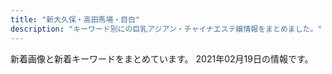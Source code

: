 ```yaml
---
title: "新大久保・高田馬場・目白"
description: "キーワード別にの巨乳アジアン・チャイナエステ嬢情報をまとめました。"
---
```


新着画像と新着キーワードをまとめています。
2021年02月19日の情報です。

<DmmAffiliateIns />
<KeywordTable
  shops={
    [
    {
        "img_links": [
            "http://www.enchuen.com/images/therapist_yume_s.jpg",
            "http://www.enchuen.com/images/interior04.jpg",
            "http://www.enchuen.com/images/top_slider4.jpg",
            "http://www.enchuen.com/images/img_comimgsoon.jpg",
            "http://www.enchuen.com/images/interior03_s.jpg",
            "http://www.enchuen.com/images/h2_linkban.png",
            "http://www.enchuen.com/images/btn_gnavi05_no.png",
            "http://www.enchuen.com/images/img_service04.png",
            "http://www.enchuen.com/images/therapist_yona_s.jpg",
            "http://www.enchuen.com/images/therapist_yona.jpg",
            "http://www.enchuen.com/images/img_service07.png",
            "http://www.enchuen.com/images/top_slider1.jpg",
            "http://www.enchuen.com/images/img_service05.png",
            "http://www.enchuen.com/images/btn_gnavi06_no.png",
            "http://www.enchuen.com/images/mess_footer.png",
            "http://www.enchuen.com/images/btn_gnavi02_no.png",
            "http://www.enchuen.com/images/h2_alliancegide2.png",
            "http://www.enchuen.com/images/interior01_s.jpg",
            "http://www.enchuen.com/images/img_slider01.png",
            "http://www.enchuen.com/images/interior04_s.jpg",
            "http://www.enchuen.com/images/top_slider5.jpg",
            "http://www.enchuen.com/images/ins_header.png",
            "http://www.enchuen.com/images/pickmessage01.png",
            "http://www.enchuen.com/images/tw_header.png",
            "http://www.enchuen.com/images/h2_link01.png",
            "http://www.enchuen.com/images/top_slider2.jpg",
            "http://www.enchuen.com/images/interior01.jpg",
            "http://www.enchuen.com/images/img_slider03.png",
            "http://www.enchuen.com/images/interior02.jpg",
            "http://www.enchuen.com/images/icon_eng.png",
            "http://www.enchuen.com/images/img_service02.png",
            "http://www.enchuen.com/images/h2_contact.png",
            "http://www.enchuen.com/images/h2_instagam.png",
            "http://www.enchuen.com/images/q_qa.png",
            "http://www.enchuen.com/images/img_service06.png",
            "http://www.enchuen.com/images/top_slider3.jpg",
            "http://www.enchuen.com/images/therapist_kaori_s.jpg",
            "http://www.enchuen.com/images/h2_alltherapist.png",
            "http://www.enchuen.com/images/ban-tel.png",
            "http://www.enchuen.com/images/tel_header.png",
            "http://www.enchuen.com/images/therapist_yume.jpg",
            "http://www.enchuen.com/images/h2_qa.png",
            "http://www.enchuen.com/images/img_slider02.png",
            "http://www.enchuen.com/images/top_slider6.jpg",
            "http://www.enchuen.com/images/therapist_noa.jpg",
            "http://www.enchuen.com/images/img_aromaoil.png",
            "http://www.enchuen.com/images/therapist_kaori.jpg",
            "http://www.enchuen.com/images/h2_servicecontents.png",
            "http://www.enchuen.com/images/btn_gnavi04_no.png",
            "http://www.enchuen.com/images/h2_information.png",
            "http://www.enchuen.com/images/interior03.jpg",
            "http://www.enchuen.com/images/icon_chi.png",
            "http://www.enchuen.com/images/img_service03.png",
            "http://www.enchuen.com/images/btn_gnavi01_no.png",
            "http://www.enchuen.com/images/h2_alliancegide.png",
            "http://www.enchuen.com/images/pagetop.png",
            "http://www.enchuen.com/images/therapist_noa_s.jpg",
            "http://www.enchuen.com/images/ins_footer.png",
            "http://www.enchuen.com/images/mail_header.png",
            "http://www.enchuen.com/images/a_qa.png",
            "http://www.enchuen.com/images/tw_footer.png",
            "http://www.enchuen.com/images/img_service01.png",
            "http://www.enchuen.com/images/h2_twitter.png",
            "http://www.enchuen.com/images/btn_gnavi03_no.png",
            "http://www.enchuen.com/images/interior02_s.jpg"
        ],
        "name": "\u7e01\u4e2d\u7e01\uff5e\u3048\u3093\u3061\u3085\u3046\u3048\u3093\uff5e",
        "station": "JR\u65b0\u5927\u4e45\u4fdd\u99c5",
        "keywords": {
            "C": 4
        },
        "url": "http://www.enchuen.com/"
    },
    {
        "keywords": {
            "E": 3,
            "C": 39,
            "\u30c0\u30a4\u30ca\u30de\u30a4\u30c8": 1,
            "G": 1
        },
        "station": "JR\u5927\u4e45\u4fdd\u99c5\u5317\u53e3",
        "name": "\u82b1",
        "img_links": [
            "https://est-hana.com/img/material/massap1.jpg",
            "https://est-hana.com/img/girl/main/s88_1.jpg",
            "https://est-hana.com/img/girl/thumb/smain1901e7f2a11706f93c08ab1eb76c57c0a501.jpg",
            "https://est-hana.com/img/material/top_t3.png",
            "https://est-hana.com/img/girl/main/s77_1.jpg",
            "https://est-hana.com/img/girl/thumb/smain1913da4fa2da2e801312734721e1a44d8e19.jpg",
            "https://est-hana.com/img/material/sys_option.png",
            "https://est-hana.com/img/girl/pickup/pickup20190528135649.jpg",
            "https://est-hana.com/img/material/staff_t1rev1.png",
            "https://est-hana.com/img/girl/thumb/s77_1.jpg",
            "https://est-hana.com/img/girl/list/slist189e9ae2d8752cd8b9474ebd62df9909f9b.jpg",
            "https://est-hana.com/img/material/gm2_rollout.png",
            "https://est-hana.com/img/material/line1.png",
            "https://est-hana.com/img/material/photorenew2rev1.jpg",
            "https://est-hana.com/img/girl/list/sface191ec56c0d5cc68365ea11e2e52a40272d8.jpg",
            "https://est-hana.com/img/material/photorenew3.jpg",
            "https://est-hana.com/img/material/sys_course2_rev2.png",
            "https://est-hana.com/img/material/top_t6.png",
            "https://est-hana.com/img/girl/list/slist191ec56c0d5cc68365ea11e2e52a40272d8.jpg",
            "https://est-hana.com/img/girl/thumb/s75_1.jpg",
            "https://est-hana.com/img/material/massa_t1.png",
            "https://est-hana.com/img/girl/list/s75_list.jpg",
            "https://est-hana.com/img/girl/pickup/pickup20190118192257.jpg",
            "https://est-hana.com/img/material/systme_t2.png",
            "https://est-hana.com/img/girl/thumb/smain1902e7f2a11706f93c08ab1eb76c57c0a501.jpg",
            "https://est-hana.com/img/girl/thumb/smain1912da4fa2da2e801312734721e1a44d8e19.jpg",
            "https://est-hana.com/img/girl/pickup/pickup20141227182613.jpeg",
            "https://est-hana.com/img/girl/thumb/smain110138adcf1cf026681bfa9a408199a21890.jpg",
            "https://est-hana.com/img/material/top_t2.png",
            "https://est-hana.com/img/girl/list/s163_list.jpg",
            "https://est-hana.com/img/whatnew/20200401_mask.jpg",
            "https://est-hana.com/img/material/age.png",
            "https://est-hana.com/img/material/top_t5.png",
            "https://est-hana.com/img/material/click_tel_btn.png",
            "https://est-hana.com/img/girl/thumb/smain1102404ef9fc79e2a0a04d64b621c22a0c77.jpg",
            "https://est-hana.com/img/girl/pickup/topgirl20161016054301.png",
            "https://est-hana.com/img/girl/list/s86_list.jpg",
            "https://est-hana.com/img/material/sys_course3_rev1.png",
            "https://est-hana.com/img/girl/thumb/smain83265230fc40840a020ba3ed47600db4b4a.jpg",
            "https://est-hana.com/img/material/topflashimg1.jpg",
            "https://est-hana.com/img/material/massap4.jpg",
            "https://est-hana.com/img/girl/list/s86_face.jpg",
            "https://est-hana.com/img/girl/list/slist19753ce52e0264e81a8a42e5d3c84dd833e.jpg",
            "https://est-hana.com/img/girl/list/sface8365230fc40840a020ba3ed47600db4b4a.jpg",
            "https://est-hana.com/img/material/detailwaku.png",
            "https://est-hana.com/img/girl/main/smain184149673a0eecbfdaab27d1a016ce6f4281.jpg",
            "https://est-hana.com/img/girl/main/smain1911ec56c0d5cc68365ea11e2e52a40272d8.jpg",
            "https://est-hana.com/img/whatnew/20200401min60.jpg",
            "https://est-hana.com/img/girl/thumb/smain1931e3a7504f14e2050f14cb6782d72bb46c.jpg",
            "https://est-hana.com/img/material/systme_t1.png",
            "https://est-hana.com/img/girl/list/s139_list.jpg",
            "https://est-hana.com/img/material/sys_etc.png",
            "https://est-hana.com/img/girl/thumb/smain197153ce52e0264e81a8a42e5d3c84dd833e.jpg",
            "https://est-hana.com/img/material/massap7.jpg",
            "https://est-hana.com/img/material/top_t2_img_rev2.jpg",
            "https://est-hana.com/img/girl/main/smain197153ce52e0264e81a8a42e5d3c84dd833e.jpg",
            "https://est-hana.com/img/girl/list/sface189e9ae2d8752cd8b9474ebd62df9909f9b.jpg",
            "https://est-hana.com/img/girl/thumb/smain1871110bf62c88dcefca310cdc127f9b11f2.jpg",
            "https://est-hana.com/img/girl/thumb/s180_1.jpg",
            "https://est-hana.com/img/material/massap3.jpg",
            "https://est-hana.com/img/girl/list/slist2012ba9beda1a19f1ba57dcc87485d57321.jpg",
            "https://est-hana.com/img/girl/list/s88_face.jpg",
            "https://est-hana.com/img/girl/list/sface193e3a7504f14e2050f14cb6782d72bb46c.jpg",
            "https://est-hana.com/img/material/gm6_rollout.png",
            "https://est-hana.com/img/material/top_twitter.png",
            "https://est-hana.com/img/girl/thumb/s77_2.jpg",
            "https://est-hana.com/img/material/infopanel.png",
            "https://est-hana.com/img/material/accsess_station.png",
            "https://est-hana.com/img/material/gm4_rollout.png",
            "https://est-hana.com/img/girl/list/slist18449673a0eecbfdaab27d1a016ce6f4281.jpg",
            "https://est-hana.com/img/girl/list/sface187386757ea62d773ca58e2457fc23b8e13.jpg",
            "https://est-hana.com/img/girl/pickup/pickup20181218104555.jpg",
            "https://est-hana.com/img/girl/list/s75_face.jpg",
            "https://est-hana.com/img/material/top_t4.png",
            "https://est-hana.com/img/girl/thumb/s88_1.jpg",
            "https://est-hana.com/img/girl/list/s180_face.jpg",
            "https://est-hana.com/img/girl/thumb/smain193281777917c863b2cd265723b9cb5a3c32.jpg",
            "https://est-hana.com/img/girl/list/slist187110f9d5212fd19d8b8410ec6bff294e6.jpg",
            "https://est-hana.com/img/girl/pickup/pickup20191208191053.jpg",
            "https://est-hana.com/img/girl/thumb/smain83165230fc40840a020ba3ed47600db4b4a.jpg",
            "https://est-hana.com/img/girl/pickup/topgirl20180308214256.png",
            "https://est-hana.com/img/material/staffdetail_t1.png",
            "https://est-hana.com/img/camp/camp20210201.png",
            "https://est-hana.com/img/girl/pickup/topgirl20190528141109.png",
            "https://est-hana.com/img/girl/list/slist199a8b144d9cbd006fc9dffdf23ad77de07.jpg",
            "https://est-hana.com/img/material/returnbtn.png",
            "https://est-hana.com/img/girl/list/sface190e7f2a11706f93c08ab1eb76c57c0a501.jpg",
            "https://est-hana.com/img/girl/pickup/pickup20180830201105.jpg",
            "https://est-hana.com/img/material/hosi5.png",
            "https://est-hana.com/img/girl/list/s180_list.jpg",
            "https://est-hana.com/img/girl/thumb/s77_3.jpg",
            "https://est-hana.com/img/girl/pickup/pickup20191214162524.jpg",
            "https://est-hana.com/img/material/photorenew4.jpg",
            "https://est-hana.com/img/girl/main/s86_1.jpg",
            "https://est-hana.com/img/material/massap5.jpg",
            "https://est-hana.com/img/girl/pickup/pickup20190118192153.jpg",
            "https://est-hana.com/img/girl/main/smain110138adcf1cf026681bfa9a408199a21890.jpg",
            "https://est-hana.com/img/material/hosi4.png",
            "https://est-hana.com/img/material/massap2.jpg",
            "https://est-hana.com/img/girl/list/s173_list.jpg",
            "https://est-hana.com/img/girl/main/smain83165230fc40840a020ba3ed47600db4b4a.jpg",
            "https://est-hana.com/img/material/gm3_rollout.png",
            "https://est-hana.com/img/girl/thumb/smain1911ec56c0d5cc68365ea11e2e52a40272d8.jpg",
            "https://est-hana.com/img/material/photorenew5.jpg",
            "https://est-hana.com/img/material/gm1_rollout.png",
            "https://est-hana.com/img/girl/list/slist110d5ce8a5906e2cdaf90af47c9395e0dff.jpg",
            "https://est-hana.com/img/girl/thumb/smain184249673a0eecbfdaab27d1a016ce6f4281.jpg",
            "https://est-hana.com/img/material/w5.png",
            "https://est-hana.com/img/material/sframe2014.png",
            "https://est-hana.com/img/girl/main/s173_1.jpg",
            "https://est-hana.com/img/girl/list/s139_face.jpg",
            "https://est-hana.com/img/material/photorenew1.jpg",
            "https://est-hana.com/img/girl/main/smain1931e3a7504f14e2050f14cb6782d72bb46c.jpg",
            "https://est-hana.com/img/girl/list/s163_face.jpg",
            "https://est-hana.com/img/girl/list/s77_face.jpg",
            "https://est-hana.com/img/girl/list/slist19053cc33bb85f739f63e84c2ae2c41c2eb.jpg",
            "https://est-hana.com/img/girl/pickup/pickup20190227121102.jpg",
            "https://est-hana.com/img/girl/main/smain1891e9ae2d8752cd8b9474ebd62df9909f9b.jpg",
            "https://est-hana.com/img/material/d19.png",
            "https://est-hana.com/img/girl/thumb/smain1891e9ae2d8752cd8b9474ebd62df9909f9b.jpg",
            "https://est-hana.com/img/girl/thumb/s173_1.jpg",
            "https://est-hana.com/img/girl/pickup/topgirl20180908131653.png",
            "https://est-hana.com/img/girl/list/s173_face.jpg",
            "https://est-hana.com/img/girl/main/smain1901e7f2a11706f93c08ab1eb76c57c0a501.jpg",
            "https://est-hana.com/img/girl/pickup/topgirl20141227182718.png",
            "https://est-hana.com/img/material/day.png",
            "https://est-hana.com/img/material/staff_t1.png",
            "https://est-hana.com/img/material/gm5_rollout.png",
            "https://est-hana.com/img/girl/list/slist8365230fc40840a020ba3ed47600db4b4a.jpg",
            "https://est-hana.com/img/girl/thumb/smain19725e2ed7efe2de621955e09d12295a13ee.jpg",
            "https://est-hana.com/img/material/accsess_picter2.jpg",
            "https://est-hana.com/img/girl/list/sface18449673a0eecbfdaab27d1a016ce6f4281.jpg",
            "https://est-hana.com/img/girl/main/smain1871110bf62c88dcefca310cdc127f9b11f2.jpg",
            "https://est-hana.com/img/girl/list/slist193a69a1a063a3159e298d18b691542266d.jpg",
            "https://est-hana.com/img/girl/pickup/topgirl20140510202547.png",
            "https://est-hana.com/img/material/month.png",
            "https://est-hana.com/img/girl/list/sface199a8b144d9cbd006fc9dffdf23ad77de07.jpg",
            "https://est-hana.com/img/girl/pickup/topgirl20140502225842.png",
            "https://est-hana.com/img/girl/list/sface110404ef9fc79e2a0a04d64b621c22a0c77.jpg",
            "https://est-hana.com/img/material/sys_course1_rev2.png",
            "https://est-hana.com/img/girl/main/s180_1.jpg",
            "https://est-hana.com/img/girl/pickup/pickup20190121202926.jpg",
            "https://est-hana.com/img/girl/thumb/s173_2.jpg",
            "https://est-hana.com/img/whatnew/20200304.jpg",
            "https://est-hana.com/img/girl/main/s75_1.jpg",
            "https://est-hana.com/img/girl/list/s77_list.jpg",
            "https://est-hana.com/img/girl/thumb/smain18725b09cd881b1f036f9f4970616c10b474.jpg",
            "https://est-hana.com/img/girl/list/s88_list.jpg",
            "https://est-hana.com/img/girl/list/sface201dc74ab8dea78d771771d5fda7bccc989.jpg",
            "https://est-hana.com/img/girl/thumb/s86_1.jpg",
            "https://est-hana.com/img/girl/pickup/pickup20180526173711.jpg",
            "https://est-hana.com/img/material/m2.png",
            "https://est-hana.com/img/girl/list/sface19753ce52e0264e81a8a42e5d3c84dd833e.jpg",
            "https://est-hana.com/img/material/massap6.jpg",
            "https://est-hana.com/img/girl/pickup/topgirl20180526173824.png",
            "https://est-hana.com/img/girl/thumb/smain184149673a0eecbfdaab27d1a016ce6f4281.jpg"
        ],
        "url": "https://est-hana.com/"
    },
    {
        "keywords": {
            "85": 18,
            "83": 9,
            "D": 182,
            "87": 72,
            "C": 2,
            "86": 94,
            "E": 36,
            "88": 27
        },
        "img_links": [
            "http://familiar.tyo.cm/photos/sites/37/2019/11/2019112902341792.jpg",
            "http://familiar.tyo.cm/images/s_staff.jpg",
            "http://familiar.tyo.cm/images/tel.png",
            "http://familiar.tyo.cm/images/top.png",
            "http://familiar.tyo.cm/photos/sites/37/2019/10/2019100304481325.jpg",
            "http://familiar.tyo.cm/photos/sites/37/2019/06/2019062210030384.jpg",
            "http://familiar.tyo.cm/photos/sites/37/2019/06/2019061502562798.jpg",
            "http://familiar.tyo.cm/photos/sites/37/2019/12/2019120502265383.jpg",
            "http://familiar.tyo.cm/photos/sites/37/2019/12/2019120401354873.jpg",
            "http://familiar.tyo.cm/images/s_news.jpg",
            "http://familiar.tyo.cm/photos/sites/37/2019/03/2019032406115440.jpg",
            "http://familiar.tyo.cm/photos/sites/37/2019/12/2019120401354980.jpg",
            "http://familiar.tyo.cm/photos/sites/37/2019/03/2019031806471671.jpg",
            "http://familiar.tyo.cm/photos/sites/37/2019/12/201912130833132.jpg",
            "http://familiar.tyo.cm/photos/sites/37/2019/09/201909270657496.jpg",
            "http://familiar.tyo.cm/photos/sites/37/2019/12/2019120401355046.jpg",
            "http://familiar.tyo.cm/photos/sites/37/2019/03/2019032406115446.jpg",
            "http://familiar.tyo.cm/photos/sites/37/2019/06/2019060406241084.jpg",
            "http://familiar.tyo.cm/photos/sites/37/2019/03/2019032406115598.jpg",
            "http://familiar.tyo.cm/photos/sites/37/2019/11/2019112002511160.jpg",
            "http://familiar.tyo.cm/photos/sites/37/2019/06/201906040617136.jpg",
            "http://familiar.tyo.cm/photos/sites/37/2019/03/2019032406115311.jpg",
            "http://familiar.tyo.cm/photos/sites/37/2019/12/2019120502264671.jpg",
            "http://familiar.tyo.cm/photos/sites/37/2019/06/2019061502562745.jpg",
            "http://familiar.tyo.cm/photos/sites/37/2019/03/2019032406115451.jpg",
            "http://familiar.tyo.cm/images/mobile.jpg",
            "http://familiar.tyo.cm/photos/sites/37/2019/09/2019090503385014.jpg",
            "http://familiar.tyo.cm/photos/sites/37/2018/12/2018121903013346.jpg",
            "http://familiar.tyo.cm/photos/sites/37/2019/03/2019032406115312.jpg",
            "http://familiar.tyo.cm/photos/sites/37/2019/03/2019032406115491.jpg",
            "http://familiar.tyo.cm/photos/sites/37/2019/10/2019102502193826.jpg",
            "http://familiar.tyo.cm/photos/sites/37/2019/10/2019102408541458.jpg",
            "http://familiar.tyo.cm/photos/sites/37/2018/12/2018121903022968.jpg",
            "http://familiar.tyo.cm/images/s_link.jpg",
            "http://familiar.tyo.cm/photos/sites/37/2019/06/2019061502562797.jpg",
            "http://familiar.tyo.cm/photos/sites/37/2019/10/2019102502193551.jpg",
            "http://familiar.tyo.cm/photos/sites/37/2019/11/2019110802115992.jpg",
            "http://familiar.tyo.cm/photos/sites/37/2019/06/2019060406161857.jpg",
            "http://familiar.tyo.cm/images/1.png"
        ],
        "url": "http://familiar.tyo.cm/",
        "station": "JR\u65b0\u5927\u4e45\u4fdd\u99c5",
        "name": "Familiar\u30fb\u30d5\u30a1\u30df\u30ea\u30fc\u30a2"
    },
    {
        "name": "\u7652\u3057\u306e\u51fa\u4f1a\u3044",
        "url": "http://p-aroma.work/",
        "img_links": [
            "http://p-aroma.work/images/mobile.jpg",
            "http://p-aroma.work/images/news.jpg",
            "http://p-aroma.work/images/staff_t.png",
            "http://p-aroma.work/img/rina1.png",
            "http://p-aroma.work/staff/rina.jpg",
            "http://p-aroma.work/images/head.jpg",
            "http://p-aroma.work/staff/ayaka.jpg",
            "http://p-aroma.work/img/mayu1.png",
            "http://p-aroma.work/images/3.jpg",
            "http://p-aroma.work/images/4.jpg",
            "http://p-aroma.work/images/1.jpg",
            "http://p-aroma.work/images/int1.png",
            "http://p-aroma.work/staff/kasumi.jpg",
            "http://p-aroma.work/images/6.jpg",
            "http://p-aroma.work/images/2.jpg",
            "http://p-aroma.work/staff/mayu.jpg",
            "http://p-aroma.work/staff/mirai.jpg",
            "http://p-aroma.work/images/int2.png",
            "http://p-aroma.work/images/interior_t.png",
            "http://p-aroma.work/images/s1.png",
            "http://p-aroma.work/img/ayaka1.png",
            "http://p-aroma.work/img/kasumi1.png",
            "http://p-aroma.work/images/s1.jpg",
            "http://p-aroma.work/images/tel.jpg",
            "http://p-aroma.work/img/mirai1.png",
            "http://p-aroma.work/images/s2.jpg",
            "http://p-aroma.work/images/sys.png"
        ],
        "keywords": {},
        "station": "JR\u5927\u4e45\u4fdd\u99c5\u5317\u53e3"
    },
    {
        "url": "http://www.e-candy.work/",
        "station": "\u65b0\u5927\u4e45\u4fdd\u99c5",
        "img_links": [
            "http://www.e-candy.work/images/5.jpg",
            "http://www.e-candy.work/images/6.jpg",
            "http://www.e-candy.work/img/haruka1.jpg",
            "http://www.e-candy.work/images/staff_t.png",
            "http://www.e-candy.work/images/4.jpg",
            "http://www.e-candy.work/images/interior_t.png",
            "http://www.e-candy.work/img/aya1.jpg",
            "http://www.e-candy.work/img/miki1.jpg",
            "http://www.e-candy.work/img/nana1.jpg",
            "http://www.e-candy.work/images/sys1.jpg",
            "http://www.e-candy.work/images/newface.png",
            "http://www.e-candy.work/images/info.png",
            "http://www.e-candy.work/images/tel.jpg",
            "http://www.e-candy.work/images/sys2.jpg",
            "http://www.e-candy.work/images/news.jpg",
            "http://www.e-candy.work/img/ai1.jpg",
            "http://www.e-candy.work/images/int1.png",
            "http://www.e-candy.work/images/7.jpg",
            "http://www.e-candy.work/img/yui1.jpg",
            "http://www.e-candy.work/images/int2.png",
            "http://www.e-candy.work/images/head.jpg",
            "http://www.e-candy.work/images/8.jpg",
            "http://www.e-candy.work/images/sys3.png",
            "http://www.e-candy.work/images/mobile.jpg",
            "http://www.e-candy.work/img/rina1.jpg",
            "http://www.e-candy.work/images/s1.png",
            "http://www.e-candy.work/images/1.jpg",
            "http://www.e-candy.work/images/3.jpg"
        ],
        "keywords": {},
        "name": "Lui\uff5e\u30eb\u30a4\uff5e"
    },
    {
        "station": "JR\u5927\u4e45\u4fdd\u99c5\u5317\u53e3",
        "url": "http://aes-treat.com/",
        "img_links": [
            "http://aes-treat.com/scdl/staff/11171.jpg",
            "http://aes-treat.com/scdl/staff/10811.jpg",
            "http://aes-treat.com/img/ttl_attbnr.jpg",
            "http://aes-treat.com/scdl/staff/11091.jpg",
            "http://aes-treat.com/scdl/staff/11081mb.jpg",
            "http://aes-treat.com/scdl/staff/11051mb.jpg",
            "http://aes-treat.com/scdl/staff/11101mb.jpg",
            "http://aes-treat.com/scdl/staff/10721mb.jpg",
            "http://aes-treat.com/scdl/staff/11121.jpg",
            "http://aes-treat.com/scdl/staff/11162.jpg",
            "http://aes-treat.com/scdl/staff/10971mb.jpg",
            "http://aes-treat.com/i/files/homeimg.jpg",
            "http://aes-treat.com/scdl/staff/10891mb.jpg",
            "http://aes-treat.com/img/ttl_mobile.jpg",
            "http://aes-treat.com/scdl/staff/10651mb.jpg",
            "http://aes-treat.com/scdl/staff/10861.jpg",
            "http://aes-treat.com/scdl/staff/11041mb.jpg",
            "http://aes-treat.com/pic/top2.jpg",
            "http://aes-treat.com/img/system/campaign.jpg",
            "http://aes-treat.com/scdl/staff/11091mb.jpg",
            "http://aes-treat.com/scdl/staff/10841.jpg",
            "http://aes-treat.com/scdl/staff/10771.jpg",
            "http://aes-treat.com/scdl/staff/11131mb.jpg",
            "http://aes-treat.com/scdl/staff/10972.jpg",
            "http://aes-treat.com/scdl/staff/10971.jpg",
            "http://aes-treat.com/scdl/staff/11151.jpg",
            "http://aes-treat.com/img/ttl_nouka.jpg",
            "http://aes-treat.com/scdl/staff/11051.jpg",
            "http://aes-treat.com/scdl/staff/10981.jpg",
            "http://aes-treat.com/scdl/staff/10891.jpg",
            "http://aes-treat.com/scdl/staff/10771mb.jpg",
            "http://aes-treat.com/img/ttl_staff.png",
            "http://aes-treat.com/scdl/staff/10901mb.jpg",
            "http://aes-treat.com/scdl/staff/11161.jpg",
            "http://aes-treat.com/scdl/staff/10861mb.jpg",
            "http://aes-treat.com/scdl/staff/10981mb.jpg",
            "http://aes-treat.com/pic/head.jpg",
            "http://aes-treat.com/scdl/staff/10681mb.jpg",
            "http://aes-treat.com/img/ttl_sister.png",
            "http://aes-treat.com/scdl/staff/11041.jpg",
            "http://aes-treat.com/img/ttl_att.png",
            "http://aes-treat.com/scdl/staff/10901.jpg",
            "http://aes-treat.com/scdl/staff/11131.jpg",
            "http://aes-treat.com/scdl/staff/10811mb.jpg",
            "http://aes-treat.com/scdl/staff/10171mb.jpg",
            "http://aes-treat.com/scdl/staff/11151mb.jpg",
            "http://aes-treat.com/pic/top1.jpg",
            "http://aes-treat.com/scdl/staff/11121mb.jpg",
            "http://aes-treat.com/scdl/staff/11111mb.jpg",
            "http://aes-treat.com/scdl/staff/10681.jpg",
            "http://aes-treat.com/scdl/staff/11081.jpg",
            "http://aes-treat.com/scdl/staff/11101.jpg",
            "http://aes-treat.com/scdl/staff/11171mb.jpg",
            "http://aes-treat.com/scdl/staff/10841mb.jpg",
            "http://aes-treat.com/scdl/staff/10941mb.jpg",
            "http://aes-treat.com/scdl/staff/10171.jpg",
            "http://aes-treat.com/scdl/staff/11111.jpg",
            "http://aes-treat.com/scdl/staff/10902.jpg",
            "http://aes-treat.com/scdl/staff/10842.jpg",
            "http://aes-treat.com/scdl/staff/10651.jpg",
            "http://aes-treat.com/scdl/staff/10721.jpg",
            "http://aes-treat.com/scdl/staff/11161mb.jpg",
            "http://aes-treat.com/scdl/staff/10941.jpg"
        ],
        "keywords": {
            "C": 35
        },
        "name": "Lovely Heart \u5927\u4e45\u4fdd\u5225\u9928"
    },
    {
        "url": "http://www.kity.work/",
        "station": "JR\u9ad8\u7530\u99ac\u5834\u99c5\u65e9\u7a32\u7530\u53e3",
        "img_links": [
            "http://www.kity.work/img/minami2.jpg",
            "http://www.kity.work/images/ac2.jpg",
            "http://www.kity.work/img/an2.jpg",
            "http://www.kity.work/img/an1.jpg",
            "http://www.kity.work/images/int2.jpg",
            "http://www.kity.work/images/3.jpg",
            "http://www.kity.work/images/2.jpg",
            "http://www.kity.work/img/aoi1.jpg",
            "http://www.kity.work/img/sara2.jpg",
            "http://www.kity.work/images/tel.jpg",
            "http://www.kity.work/img/yuka2.jpg",
            "http://www.kity.work/images/1.jpg",
            "http://www.kity.work/img/aoi2.jpg",
            "http://www.kity.work/img/sara1.jpg",
            "http://www.kity.work/images/s1.jpg",
            "http://www.kity.work/images/4.jpg",
            "http://www.kity.work/staff/aoi.jpg",
            "http://www.kity.work/staff/minami.jpg",
            "http://www.kity.work/images/up.jpg",
            "http://www.kity.work/images/s1.png",
            "http://www.kity.work/img/yuka1.jpg",
            "http://www.kity.work/images/int1.jpg",
            "http://www.kity.work/images/tg.jpg",
            "http://www.kity.work/img/minami1.jpg",
            "http://www.kity.work/images/5.jpg",
            "http://www.kity.work/images/head.jpg",
            "http://www.kity.work/images/staff_t.jpg",
            "http://www.kity.work/staff/sara.jpg",
            "http://www.kity.work/staff/an.jpg",
            "http://www.kity.work/images/sys.jpg",
            "http://www.kity.work/images/s2.jpg",
            "http://www.kity.work/images/news.jpg",
            "http://www.kity.work/staff/yuka.jpg",
            "http://www.kity.work/images/interior_t.jpg"
        ],
        "name": "\u98a8\u96c5\u5802 \uff5e\u3075\u3046\u304c\u3069\u3046\uff5e",
        "keywords": {}
    },
    {
        "name": "Lovely Heart",
        "url": "http://aes-salon.com/",
        "img_links": [
            "http://aes-salon.com/scdl/staff/10592.jpg",
            "http://aes-salon.com/scdl/staff/10631.jpg",
            "http://aes-salon.com/scdl/staff/10601.jpg",
            "http://aes-salon.com/img/access/road1.jpg",
            "http://aes-salon.com/scdl/staff/10571.jpg",
            "http://aes-salon.com/pic/top2.jpg",
            "http://aes-salon.com/img/access/road3.jpg",
            "http://aes-salon.com/scdl/staff/10471mb.jpg",
            "http://aes-salon.com/img/system/campaign.jpg",
            "http://aes-salon.com/scdl/staff/10081mb.jpg",
            "http://aes-salon.com/scdl/staff/10641mb.jpg",
            "http://aes-salon.com/img/ttl_nouka.jpg",
            "http://aes-salon.com/scdl/staff/10472.jpg",
            "http://aes-salon.com/scdl/staff/10571mb.jpg",
            "http://aes-salon.com/scdl/staff/10621.jpg",
            "http://aes-salon.com/scdl/staff/10641.jpg",
            "http://aes-salon.com/scdl/staff/10462.jpg",
            "http://aes-salon.com/scdl/staff/10563.jpg",
            "http://aes-salon.com/scdl/staff/10591.jpg",
            "http://aes-salon.com/scdl/staff/10291.jpg",
            "http://aes-salon.com/img/ttl_att.png",
            "http://aes-salon.com/scdl/staff/10602.jpg",
            "http://aes-salon.com/scdl/staff/10341.jpg",
            "http://aes-salon.com/scdl/staff/10501.jpg",
            "http://aes-salon.com/scdl/staff/10621mb.jpg",
            "http://aes-salon.com/pic/top1.jpg",
            "http://aes-salon.com/scdl/staff/10591mb.jpg",
            "http://aes-salon.com/scdl/staff/10291mb.jpg",
            "http://aes-salon.com/scdl/staff/10411.jpg",
            "http://aes-salon.com/scdl/staff/10351mb.jpg",
            "http://aes-salon.com/scdl/staff/10671.jpg",
            "http://aes-salon.com/scdl/staff/10342.jpg",
            "http://aes-salon.com/img/ttl_sister.png",
            "http://aes-salon.com/scdl/staff/10691mb.jpg",
            "http://aes-salon.com/scdl/staff/10561mb.jpg",
            "http://aes-salon.com/scdl/staff/10671mb.jpg",
            "http://aes-salon.com/scdl/staff/10121.jpg",
            "http://aes-salon.com/img/ttl_mobile.jpg",
            "http://aes-salon.com/scdl/staff/10691.jpg",
            "http://aes-salon.com/scdl/staff/10351.jpg",
            "http://aes-salon.com/scdl/staff/10601mb.jpg",
            "http://aes-salon.com/scdl/staff/10091.jpg",
            "http://aes-salon.com/img/access/road4.jpg",
            "http://aes-salon.com/scdl/staff/10083.jpg",
            "http://aes-salon.com/scdl/staff/10461.jpg",
            "http://aes-salon.com/pic/head.jpg",
            "http://aes-salon.com/scdl/staff/10471.jpg",
            "http://aes-salon.com/scdl/staff/10092.jpg",
            "http://aes-salon.com/scdl/staff/10561.jpg",
            "http://aes-salon.com/scdl/staff/10292.jpg",
            "http://aes-salon.com/scdl/staff/10631mb.jpg",
            "http://aes-salon.com/scdl/staff/10412.jpg",
            "http://aes-salon.com/scdl/staff/10661.jpg",
            "http://aes-salon.com/scdl/staff/10091mb.jpg",
            "http://aes-salon.com/scdl/staff/10692.jpg",
            "http://aes-salon.com/scdl/staff/10562.jpg",
            "http://aes-salon.com/img/ttl_attbnr.jpg",
            "http://aes-salon.com/scdl/staff/10502.jpg",
            "http://aes-salon.com/scdl/staff/10693.jpg",
            "http://aes-salon.com/scdl/staff/10461mb.jpg",
            "http://aes-salon.com/scdl/staff/10681.jpg",
            "http://aes-salon.com/scdl/staff/10122.jpg",
            "http://aes-salon.com/scdl/staff/10441mb.jpg",
            "http://aes-salon.com/img/access/road2.jpg",
            "http://aes-salon.com/scdl/staff/10661mb.jpg",
            "http://aes-salon.com/scdl/staff/10081.jpg",
            "http://aes-salon.com/scdl/staff/10651.jpg",
            "http://aes-salon.com/scdl/staff/10681mb.jpg",
            "http://aes-salon.com/img/access/roaddm.png",
            "http://aes-salon.com/scdl/staff/10441.jpg",
            "http://aes-salon.com/i/files/homeimg.jpg",
            "http://aes-salon.com/img/ttl_bekan.jpg",
            "http://aes-salon.com/scdl/staff/10511.jpg",
            "http://aes-salon.com/scdl/staff/10694.jpg",
            "http://aes-salon.com/scdl/staff/10651mb.jpg",
            "http://aes-salon.com/scdl/staff/10341mb.jpg",
            "http://aes-salon.com/scdl/staff/10501mb.jpg",
            "http://aes-salon.com/scdl/staff/10411mb.jpg",
            "http://aes-salon.com/scdl/staff/10082.jpg",
            "http://aes-salon.com/scdl/staff/10121mb.jpg",
            "http://aes-salon.com/img/ttl_staff.png",
            "http://aes-salon.com/scdl/staff/10511mb.jpg"
        ],
        "keywords": {
            "C": 35
        },
        "station": "JR\u5927\u4e45\u4fdd\u99c5\u5317\u53e3"
    },
    {
        "url": "http://esthe.top/",
        "station": "JR\u9ad8\u7530\u99ac\u5834\u99c5\u6771\u53e3",
        "name": "RAN\uff5e\u30e9\u30f3\uff5e",
        "keywords": {},
        "img_links": [
            "http://esthe.top/images/room_images/gallery-01.jpg",
            "http://esthe.top/images/an_1_04.jpg",
            "http://esthe.top/images/an_1_05.jpg",
            "http://esthe.top/images/demo/slider/images/slide5.png",
            "http://esthe.top/images/staff_images/staff_01b.jpg",
            "http://esthe.top/images/an_1_07.jpg",
            "http://esthe.top/images/staff_images/staff_09a.jpg",
            "http://esthe.top/images/staff_images/staff_09b.jpg",
            "http://esthe.top/images/room_images/gallery-06.jpg",
            "http://esthe.top/images/demo/slider/images/slide1.png",
            "http://esthe.top/images/staff_images/staff_010b.jpg",
            "http://esthe.top/images/demo/slider/images/slide3.png",
            "http://esthe.top/images/demo/slider/tooltips/slide4.png",
            "http://esthe.top/images/acs_ima/access-02.jpg",
            "http://esthe.top/images/room_images/gallery-03.jpg",
            "http://esthe.top/images/an_2_02.jpg",
            "http://esthe.top/images/demo/slider/tooltips/slide3.png",
            "http://esthe.top/images/room_images/gallery-04.jpg",
            "http://esthe.top/images/acs_ima/access-01.jpg",
            "http://esthe.top/images/staff_images/staff_04a.jpg",
            "http://esthe.top/images/an_1_03.jpg",
            "http://esthe.top/images/Bottom_01.jpg",
            "http://esthe.top/images/demo/slider/images/slide4.png",
            "http://esthe.top/images/demo/slider/tooltips/slide2.png",
            "http://esthe.top/images/staff_images/staff_04b.jpg",
            "http://esthe.top/images/staff_images/staff_07b.jpg",
            "http://esthe.top/images/an_2_06.jpg",
            "http://esthe.top/images/QRcode.jpg",
            "http://esthe.top/images/room_images/index-01.jpg",
            "http://esthe.top/images/staff_images/staff_010a.jpg",
            "http://esthe.top/images/demo/slider/tooltips/slide5.png",
            "http://esthe.top/images/an_2_03.jpg",
            "http://esthe.top/images/room_images/gallery-02.jpg",
            "http://esthe.top/images/an_2_04.jpg",
            "http://esthe.top/images/Bottom_02.jpg",
            "http://esthe.top/images/demo/slider/tooltips/slide1.png",
            "http://esthe.top/images/an_1_02.jpg",
            "http://esthe.top/images/acs_ima/access-04.jpg",
            "http://esthe.top/images/room_images/gallery-05.jpg",
            "http://esthe.top/images/acs_ima/access-03.jpg",
            "http://esthe.top/images/an_1_06.jpg",
            "http://esthe.top/images/room_images/index-02.jpg",
            "http://esthe.top/images/an_2_07.jpg",
            "http://esthe.top/images/an_2_05.jpg",
            "http://esthe.top/images/demo/slider/images/slide2.png",
            "http://esthe.top/images/staff_images/staff_07a.jpg",
            "http://esthe.top/images/staff_images/staff_01a.jpg"
        ]
    },
    {
        "url": "https://angel.abnavi.info/",
        "station": "JR\u9ad8\u7530\u99ac\u5834\u99c5",
        "name": "Angel",
        "img_links": [
            "https://angel.abnavi.info/images/room1.jpg",
            "https://angel.abnavi.info/images/s_news.png",
            "https://angel.abnavi.info/images/nbj1.jpg",
            "https://angel.abnavi.info/images/top.jpg",
            "https://angel.abnavi.info/images/s_staff.jpg",
            "https://angel.abnavi.info/photos/sites/7/2020/10/2020101305350920.jpg",
            "https://angel.abnavi.info/images/room3.jpg",
            "https://angel.abnavi.info/images/nbj3.jpg",
            "https://angel.abnavi.info/photos/sites/7/2020/07/2020073006120917.jpg",
            "https://angel.abnavi.info/images/end.png",
            "https://angel.abnavi.info/images/room4.jpg",
            "https://angel.abnavi.info/images/room2.jpg",
            "https://angel.abnavi.info/photos/sites/7/2020/11/2020110606371089.jpg",
            "https://angel.abnavi.info/photos/sites/7/2020/07/2020073005202048.jpg",
            "https://angel.abnavi.info/photos/sites/7/2020/07/2020073005201940.jpg",
            "https://angel.abnavi.info/photos/sites/7/2020/09/2020092301333424.jpg",
            "https://angel.abnavi.info/images/news_bj3.jpg"
        ],
        "keywords": {
            "85": 1,
            "D": 5,
            "87": 1,
            "C": 14,
            "86": 4
        }
    },
    {
        "station": "JR\u9ad8\u7530\u99ac\u5834\u99c5\u65e9\u7a32\u7530\u53e3",
        "name": "\u60a0\u30a8\u30b9\u30c6",
        "url": "http://www.y-rlx.site/",
        "keywords": {
            "C": 5,
            "88": 2,
            "D": 1,
            "87": 4
        },
        "img_links": [
            "http://www.y-rlx.site/images/info_09.jpg",
            "http://www.y-rlx.site/images/index_13.jpg",
            "http://www.y-rlx.site/images/upload/thumb/e47d8394208727d5.jpg",
            "http://www.y-rlx.site/images/card.jpg",
            "http://www.y-rlx.site/images/upload/thumb/e8190e2180eba7c5.jpg",
            "http://www.y-rlx.site/images/index_06.jpg",
            "http://www.y-rlx.site/images/index_02.jpg",
            "http://y-rlx.site/images/index_07.jpg",
            "http://www.y-rlx.site/girl/05.jpg",
            "http://www.y-rlx.site/images/index_05.jpg",
            "http://www.y-rlx.site/images/index_10.jpg",
            "http://www.y-rlx.site/girl/03.jpg",
            "http://www.y-rlx.site/images/index_18.jpg",
            "http://www.y-rlx.site/images/upload/thumb/e0a26e58e17a1416.jpg",
            "http://www.y-rlx.site/images/info.jpg",
            "http://www.y-rlx.site/images/upload/thumb/2c7fdde9ad97892b.jpg",
            "http://www.y-rlx.site/images/upload/thumb/c69d7050fbdbb36f.jpg",
            "http://www.y-rlx.site/girl/04.jpg",
            "http://www.y-rlx.site/images/upload/thumb/0fba3207fb3c4467.jpg",
            "http://www.y-rlx.site/images/upload/thumb/09ac55d22a602603.jpg",
            "http://www.y-rlx.site/images/index_19.jpg",
            "http://www.y-rlx.site/images/upload/thumb/55cf68e3bb41cd32.jpg",
            "http://www.y-rlx.site/images/index_03.jpg",
            "http://www.y-rlx.site/girl/01.jpg",
            "http://y-rlx.site/images/index_04.jpg",
            "http://www.y-rlx.site/images/index_11.jpg",
            "http://www.y-rlx.site/images/index_15.jpg",
            "http://www.y-rlx.site/images/index_20.jpg",
            "http://www.y-rlx.site/images/upload/thumb/02b4e6896e30ae85.jpg",
            "http://www.y-rlx.site/images/upload/thumb/ed8b0cbb7323414a.jpg",
            "http://www.y-rlx.site/images/upload/thumb/90f9ae2f9ed02731.jpg",
            "http://www.y-rlx.site/girl/02.jpg",
            "http://www.y-rlx.site/images/rec_09.jpg",
            "http://www.y-rlx.site/images/index_01.jpg",
            "http://www.y-rlx.site/images/index_07.jpg",
            "http://www.y-rlx.site/images/index_09.jpg",
            "http://www.y-rlx.site/images/staff_09.jpg",
            "http://www.y-rlx.site/images/index_04.jpg",
            "http://www.y-rlx.site/images/rec.jpg",
            "http://www.y-rlx.site/images/index_08.jpg"
        ]
    },
    {
        "img_links": [
            "http://www.harunoyume.com/images/covergirl.jpg",
            "http://www.harunoyume.com/images/service-image.jpg",
            "http://www.harunoyume.com/images/discount.jpg",
            "http://www.harunoyume.com/images/campaign.jpg"
        ],
        "url": "http://www.harunoyume.com/",
        "station": "JR\u65b0\u5927\u4e45\u4fdd\u99c5",
        "keywords": {},
        "name": "\u6625\u306e\u5922"
    },
    {
        "keywords": {
            "E": 1,
            "C": 21
        },
        "station": "JR\u5927\u4e45\u4fdd\u99c5\u5317\u53e3",
        "img_links": [
            "https://www.cocoro556.in/img/girl/thumb/smain1541a1f8e548a2959236fdd0e7abcde80ac7.jpg",
            "https://www.cocoro556.in/img/material/photost1.png",
            "https://www.cocoro556.in/img/material/noimg_m.jpg",
            "https://www.cocoro556.in/img/material/p2_t2_subt4.png",
            "https://www.cocoro556.in/img/material/gm1_rollout.png",
            "https://www.cocoro556.in/img/material/photost4rev1.png",
            "https://www.cocoro556.in/img/material/photost3rev1.png",
            "https://www.cocoro556.in/img/girl/thumb/smain1423ae12bc52cc115b3190fbe6a84a8ffa74.jpg",
            "https://www.cocoro556.in/img/girl/main/smain155128648a02b629a70c40bc424b9302c3e1.jpg",
            "https://www.cocoro556.in/img/girl/main/smain1461f806d031a1244ccfaa8b4d307f6ef6d7.jpg",
            "https://www.cocoro556.in/img/girl/list/slist15565c84cfd25159bbfcf85c63899ef5f53.jpg",
            "https://www.cocoro556.in/img/girl/thumb/smain1443346e3df3ff1cef1386c89c6ba9e9f72e.jpg",
            "https://www.cocoro556.in/img/material/pd_number.png",
            "https://www.cocoro556.in/img/girl/thumb/smain1542a1f8e548a2959236fdd0e7abcde80ac7.jpg",
            "https://www.cocoro556.in/img/material/top_t3.png",
            "https://www.cocoro556.in/img/girl/thumb/smain14634879628e490d1ecf1cd7a9d727569f95.jpg",
            "https://www.cocoro556.in/img/material/pageheaderimg1.jpg",
            "https://www.cocoro556.in/img/material/gm2_rollout.png",
            "https://www.cocoro556.in/img/material/noimg_b.jpg",
            "https://www.cocoro556.in/img/material/top_t3_imgrev1.jpg",
            "https://www.cocoro556.in/img/whatnew/cocoro2021.png",
            "https://www.cocoro556.in/img/girl/list/slist146f806d031a1244ccfaa8b4d307f6ef6d7.jpg",
            "https://www.cocoro556.in/img/material/p2_t2_subt5.png",
            "https://www.cocoro556.in/img/material/gm4_rollout.png",
            "https://www.cocoro556.in/img/material/accminimgrev1.jpg",
            "https://www.cocoro556.in/img/girl/main/smain1491773ceed1a7cd35919e9c6866285fb943.jpg",
            "https://www.cocoro556.in/img/girl/thumb/smain14922dea5bdda380e76839c012ab24bd9f82.jpg",
            "https://www.cocoro556.in/img/girl/thumb/smain1462f806d031a1244ccfaa8b4d307f6ef6d7.jpg",
            "https://www.cocoro556.in/img/material/photost6.png",
            "https://www.cocoro556.in/img/girl/main/smain1441346e3df3ff1cef1386c89c6ba9e9f72e.jpg",
            "https://www.cocoro556.in/img/girl/main/smain1421b75436b0012f83588e08b8d8eb48c8c2.jpg",
            "https://www.cocoro556.in/img/material/p2_t2_sub_m1_1.png",
            "https://www.cocoro556.in/img/material/p2_t2_subt1.png",
            "https://www.cocoro556.in/img/girl/main/smain1541a1f8e548a2959236fdd0e7abcde80ac7.jpg",
            "https://www.cocoro556.in/img/material/photost7.png",
            "https://www.cocoro556.in/img/material/mobilesite.png",
            "https://www.cocoro556.in/img/material/gm5_rollout.png",
            "https://www.cocoro556.in/img/material/leftinfo.png",
            "https://www.cocoro556.in/img/material/p5_t1.png",
            "https://www.cocoro556.in/img/girl/thumb/smain1543ab2e0ee9f9fde8103e9fe80e33b07761.jpg",
            "https://www.cocoro556.in/img/material/photost2rev1.png",
            "https://www.cocoro556.in/img/material/p2_t2_subt5_m2.png",
            "https://www.cocoro556.in/img/material/p3_t1.png",
            "https://www.cocoro556.in/img/material/age_rollout.png",
            "https://www.cocoro556.in/img/material/p2_t2.png",
            "https://www.cocoro556.in/img/material/p3_1_t1.png",
            "https://www.cocoro556.in/img/camp/camp20210201.jpg",
            "https://www.cocoro556.in/img/material/pd_st1.png",
            "https://www.cocoro556.in/img/material/p2_t2_subt3.png",
            "https://www.cocoro556.in/img/material/gm2_rollover.png",
            "https://www.cocoro556.in/img/girl/thumb/smain1441346e3df3ff1cef1386c89c6ba9e9f72e.jpg",
            "https://www.cocoro556.in/img/material/top_t4.png",
            "https://www.cocoro556.in/img/material/top_t2.png",
            "https://www.cocoro556.in/img/material/gm6_rollover.png",
            "https://www.cocoro556.in/img/material/gm3_rollout.png",
            "https://www.cocoro556.in/img/girl/list/slist12642f85375ac3eb532582567360874d2d6.jpg",
            "https://www.cocoro556.in/img/material/p2_t2_sub_m1_3.png",
            "https://www.cocoro556.in/img/material/gm6_rollout.png",
            "https://www.cocoro556.in/img/material/top_t1.png",
            "https://www.cocoro556.in/img/girl/thumb/smain1421b75436b0012f83588e08b8d8eb48c8c2.jpg",
            "https://www.cocoro556.in/img/girl/thumb/smain1422b75436b0012f83588e08b8d8eb48c8c2.jpg",
            "https://www.cocoro556.in/img/material/p6_t3.png",
            "https://www.cocoro556.in/img/material/p2_t2_subt4_m1.png",
            "https://www.cocoro556.in/img/material/p6_t2.png",
            "https://www.cocoro556.in/img/girl/list/slist144346e3df3ff1cef1386c89c6ba9e9f72e.jpg",
            "https://www.cocoro556.in/img/material/gm1_rollover.png",
            "https://www.cocoro556.in/img/material/p2_t2_subt5_m1.png",
            "https://www.cocoro556.in/img/material/p2_t2_sub_m1_2.png",
            "https://www.cocoro556.in/img/material/top_t3_subt1.png",
            "https://www.cocoro556.in/img/camp/camp20200426sub.jpg",
            "https://www.cocoro556.in/img/material/pageheaderimg3.jpg",
            "https://www.cocoro556.in/img/girl/list/slist149773ceed1a7cd35919e9c6866285fb943.jpg",
            "https://www.cocoro556.in/img/girl/thumb/smain126242f85375ac3eb532582567360874d2d6.jpg",
            "https://www.cocoro556.in/img/material/pageheaderimg4.jpg",
            "https://www.cocoro556.in/img/material/gm5_rollover.png",
            "https://www.cocoro556.in/img/girl/list/slist142b75436b0012f83588e08b8d8eb48c8c2.jpg",
            "https://www.cocoro556.in/img/girl/list/slist16322954962968a79edd4eae79b844b9988.jpg",
            "https://www.cocoro556.in/img/girl/thumb/smain155128648a02b629a70c40bc424b9302c3e1.jpg",
            "https://www.cocoro556.in/img/girl/thumb/smain1461f806d031a1244ccfaa8b4d307f6ef6d7.jpg",
            "https://www.cocoro556.in/img/girl/thumb/smain155228648a02b629a70c40bc424b9302c3e1.jpg",
            "https://www.cocoro556.in/img/material/p6_t3_subt1.png",
            "https://www.cocoro556.in/img/material/photost5.png",
            "https://www.cocoro556.in/img/material/pd_st2.png",
            "https://www.cocoro556.in/img/material/gm3_rollover.png",
            "https://www.cocoro556.in/img/material/noimg_s.jpg",
            "https://www.cocoro556.in/img/girl/main/smain163122954962968a79edd4eae79b844b9988.jpg",
            "https://www.cocoro556.in/img/material/p6_t2_subt1.png",
            "https://www.cocoro556.in/img/girl/thumb/smain126332fd72809eba38056753c1720b05d8d5.jpg",
            "https://www.cocoro556.in/img/material/p2_t2_subt2.png",
            "https://www.cocoro556.in/img/girl/thumb/smain1491773ceed1a7cd35919e9c6866285fb943.jpg",
            "https://www.cocoro556.in/img/girl/thumb/smain1493773ceed1a7cd35919e9c6866285fb943.jpg",
            "https://www.cocoro556.in/img/girl/list/slist154a1f8e548a2959236fdd0e7abcde80ac7.jpg",
            "https://www.cocoro556.in/img/material/pd_st3.png",
            "https://www.cocoro556.in/img/girl/main/smain126142f85375ac3eb532582567360874d2d6.jpg",
            "https://www.cocoro556.in/img/girl/thumb/smain1442346e3df3ff1cef1386c89c6ba9e9f72e.jpg",
            "https://www.cocoro556.in/img/material/ftel.png",
            "https://www.cocoro556.in/img/girl/thumb/smain126142f85375ac3eb532582567360874d2d6.jpg",
            "https://www.cocoro556.in/img/material/p6_t1.png",
            "https://www.cocoro556.in/img/material/pageheaderimg2.jpg",
            "https://www.cocoro556.in/img/girl/thumb/smain163122954962968a79edd4eae79b844b9988.jpg"
        ],
        "name": "COCORO",
        "url": "https://www.cocoro556.in/"
    },
    {
        "keywords": {
            "E": 14,
            "84": 7,
            "90": 7,
            "D": 28,
            "85": 21,
            "C": 13,
            "87": 7
        },
        "station": "JR\u5927\u4e45\u4fdd\u99c5\u5357\u53e3",
        "url": "http://milk.tyo.cm/",
        "name": "\u30df\u30eb\u30af",
        "img_links": [
            "http://milk.tyo.cm/photos/sites/72/2021/02/2021020506250312.jpg",
            "http://milk.tyo.cm/images/room4_l.jpg",
            "http://milk.tyo.cm/images/sp_nav01.png",
            "http://milk.tyo.cm/images/koko_234x60.png",
            "http://milk.tyo.cm/images/room3_l.jpg",
            "http://milk.tyo.cm/photos/sites/72/2021/02/202102100345053.jpg",
            "http://milk.tyo.cm/images/img_service01.jpg",
            "http://milk.tyo.cm/images/re.png",
            "http://milk.tyo.cm/images/room1_l.jpg",
            "http://milk.tyo.cm/images/blog.jpg",
            "http://milk.tyo.cm/images/link_nav01.png",
            "http://milk.tyo.cm/images/room2_l.jpg",
            "http://milk.tyo.cm/images/tit_staff.png",
            "http://milk.tyo.cm/images/link_nav03.png",
            "http://milk.tyo.cm/images/sp_nav02.png",
            "http://milk.tyo.cm/images/sp_header.jpg",
            "http://milk.tyo.cm/images/img_service02.jpg",
            "http://milk.tyo.cm/photos/sites/72/2020/11/202011100524008.jpg",
            "http://milk.tyo.cm/images/bg_cont03.png",
            "http://milk.tyo.cm/images/link_nav02.png",
            "http://milk.tyo.cm/photos/sites/72/2021/02/2021020803213955.jpg",
            "http://milk.tyo.cm/images/top.png",
            "http://milk.tyo.cm/images/com_tel.png",
            "http://milk.tyo.cm/images/sp_tit_pick.png",
            "http://milk.tyo.cm/images/tit_pick.png",
            "http://milk.tyo.cm/photos/sites/72/2020/06/2020061206444417.jpg",
            "http://milk.tyo.cm/images/img_service04.jpg",
            "http://milk.tyo.cm/images/link_nav04.png",
            "http://milk.tyo.cm/images/ico_headline.png",
            "http://milk.tyo.cm/images/link_nav05.png",
            "http://milk.tyo.cm/images/tit_service.png",
            "http://milk.tyo.cm/photos/sites/72/2020/06/2020061206443832.jpg",
            "http://milk.tyo.cm/photos/sites/72/2021/01/2021012610102711.jpg",
            "http://milk.tyo.cm/images/bg_cont01.png",
            "http://milk.tyo.cm/images/sp_nav03.png",
            "http://milk.tyo.cm/images/img_service03.jpg",
            "http://milk.tyo.cm/photos/sites/72/2021/02/2021021003450576.jpg"
        ]
    },
    {
        "name": "\u99ac\u5834one",
        "img_links": [
            "http://familiar.ests.jp/images/staff_bj4s.png",
            "http://familiar.ests.jp/images/mobile.jpg",
            "http://familiar.ests.jp/photos/sites/33/2019/09/2019092718570723.jpg",
            "http://familiar.ests.jp/images/news.png",
            "http://familiar.ests.jp/images/acc.png",
            "http://familiar.ests.jp/photos/sites/33/2020/10/2020101409554799.jpg",
            "http://familiar.ests.jp/photos/sites/33/2019/09/2019092718554568.jpg",
            "http://familiar.ests.jp/photos/sites/33/2019/09/2019092318545965.jpg",
            "http://familiar.ests.jp/images/bian.jpg",
            "http://familiar.ests.jp/images/s_staff.png",
            "http://familiar.ests.jp/images/s_service.png",
            "http://familiar.ests.jp/photos/sites/33/2019/07/2019073009094778.jpg",
            "http://familiar.ests.jp/photos/sites/33/2020/10/2020101901153954.jpg",
            "http://familiar.ests.jp/images/info.png",
            "http://familiar.ests.jp/images/service.jpg",
            "http://familiar.ests.jp/images/nei_bj1.png",
            "http://familiar.ests.jp/images/staff_bj1s.png",
            "http://familiar.ests.jp/images/s_link.png",
            "http://familiar.ests.jp/images/top.jpg"
        ],
        "url": "http://familiar.ests.jp/",
        "station": "JR\u9ad8\u7530\u99ac\u5834\u99c5\u65e9\u7a32\u7530\u53e3",
        "keywords": {
            "C": 18,
            "83": 3,
            "86": 3
        }
    },
    {
        "url": "http://www.china-es.info/",
        "img_links": [
            "http://www.china-es.info/images/interior_t.jpg",
            "http://www.china-es.info/images/int1.jpg",
            "http://www.china-es.info/img/ringo1.jpg",
            "http://www.china-es.info/img/hibiki1.jpg",
            "http://www.china-es.info/images/int3.jpg",
            "http://www.china-es.info/images/mobile.jpg",
            "http://www.china-es.info/images/menu/interior.jpg",
            "http://www.china-es.info/img/nana2.jpg",
            "http://www.china-es.info/images/top.jpg",
            "http://www.china-es.info/images/int4.jpg",
            "http://www.china-es.info/images/menu/top.jpg",
            "http://www.china-es.info/images/rec1.jpg",
            "http://www.china-es.info/images/rec2.jpg",
            "http://www.china-es.info/img/nana1.jpg",
            "http://www.china-es.info/images/news.jpg",
            "http://www.china-es.info/images/sys3.jpg",
            "http://www.china-es.info/images/staff_t.jpg",
            "http://www.china-es.info/images/sys1.jpg",
            "http://www.china-es.info/images/sys2.jpg",
            "http://www.china-es.info/images/menu/staff.jpg",
            "http://www.china-es.info/images/int2.jpg",
            "http://www.china-es.info/images/head.jpg"
        ],
        "name": "Honey At Home \u30cf\u30cb\u30fc\u30a2\u30c3\u30c8\u30db\u30fc\u30e0",
        "keywords": {},
        "station": "JR\u9ad8\u7530\u99ac\u5834\u99c5\u65e9\u7a32\u7530\u53e3"
    },
    {
        "url": "http://www.aromaonly1.com/",
        "img_links": [
            "http://www.aromaonly1.com/images/index_05.jpg",
            "http://www.aromaonly1.com/images/index_11.jpg",
            "http://www.aromaonly1.com/images/interior_10.jpg",
            "http://www.aromaonly1.com/uploads/0d74a4af5e268e3562daa56048c13906.jpg",
            "http://www.aromaonly1.com/uploads/2f5941103973429d3981087968a845a3.jpg",
            "http://www.aromaonly1.com/images/girls_10.jpg",
            "http://www.aromaonly1.com/uploads/3e6ede4dd71b9611bfc0fc01fff82057.jpg",
            "http://www.aromaonly1.com/images/index_20.jpg",
            "http://www.aromaonly1.com/images/index_21.jpg",
            "http://www.aromaonly1.com/uploads/5f4083d49285cbe64774b1bd70e86150.jpg",
            "http://www.aromaonly1.com/uploads/822de08541e5f0a03b8fdd99ac777097.jpg",
            "http://www.aromaonly1.com/images/link_10.jpg",
            "http://www.aromaonly1.com/images/index_03.jpg",
            "http://www.aromaonly1.com/images/index_06.jpg",
            "http://www.aromaonly1.com/uploads/e01fa669285bc99ba782abfd90a08bb2.jpg",
            "http://www.aromaonly1.com/uploads/305e7816c9390b899011ef6e82855b7d.jpg",
            "http://www.aromaonly1.com/images/index_15.jpg",
            "http://www.aromaonly1.com/uploads/56e94a67d1aa4ea89d5f2064a387ab96.jpg",
            "http://www.aromaonly1.com/images/index_18.jpg",
            "http://www.aromaonly1.com/uploads/6d6161355034da26e622af1b5469296f.jpg",
            "http://www.aromaonly1.com/images/index_17.jpg",
            "http://www.aromaonly1.com/uploads/8e9e8b4d89b256773f17dff61368328c.jpg",
            "http://www.aromaonly1.com/uploads/269045fb02ee17a03b99afcdabc449fa.jpg",
            "http://www.aromaonly1.com/images/service_11.jpg",
            "http://www.aromaonly1.com/uploads/a4bfacdc272e1f3c3ee9884036dbf094.jpg",
            "http://www.aromaonly1.com/images/service_10.jpg",
            "http://www.aromaonly1.com/uploads/33c6d79a06e306e309deefd74daa5ef6.jpg",
            "http://www.aromaonly1.com/images/index_07.jpg",
            "http://www.aromaonly1.com/images/fanhui.png",
            "http://www.aromaonly1.com/uploads/18799c1985ca7d1cd026808323ec51c2.jpg",
            "http://www.aromaonly1.com/images/index_14.jpg",
            "http://www.aromaonly1.com/uploads/c24b4a66b959c50d941c227e2167e47a.jpg",
            "http://www.aromaonly1.com/uploads/66dc68de1f9c001b6f15d52303314efc.jpg",
            "http://www.aromaonly1.com/images/aromaonly1_468x60.png",
            "http://www.aromaonly1.com/my_work/images/pic1.png",
            "http://www.aromaonly1.com/images/index_16.jpg",
            "http://www.aromaonly1.com/images/index_19.jpg",
            "http://www.aromaonly1.com/images/index_01.jpg",
            "http://www.aromaonly1.com/images/index_02.jpg",
            "http://www.aromaonly1.com/uploads/015cba9c432d730d26583fe998534fa6.jpg",
            "http://www.aromaonly1.com/uploads/ac75f516de3602f2ed5de1d9e2383a35.jpg",
            "http://www.aromaonly1.com/images/index_04.jpg",
            "http://www.aromaonly1.com/images/index_12.jpg",
            "http://www.aromaonly1.com/images/index_08.jpg",
            "http://www.aromaonly1.com/uploads/b43afdf6c0db7020b472f89b05664984.jpg"
        ],
        "station": "JR\u9ad8\u7530\u99ac\u5834\u99c5",
        "name": "NEW ONLY ONE",
        "keywords": {
            "E": 2,
            "88": 4,
            "86": 5,
            "D": 4,
            "C": 3
        }
    },
    {
        "station": "JR\u5927\u4e45\u4fdd\u99c5\u5317\u53e3",
        "img_links": [
            "http://kobo.mssg.jp/layer/images/top/top_06.jpg",
            "http://kobo.mssg.jp/images/wenzi-staff.png",
            "http://kobo.mssg.jp/layer/images/top/top_02.jpg",
            "http://kobo.mssg.jp/images/s_info.png",
            "http://kobo.mssg.jp/images/top1.jpg",
            "http://kobo.mssg.jp/layer/images/top/top_08.png",
            "http://kobo.mssg.jp/images/staff_5.jpg",
            "http://kobo.mssg.jp/images/staff_9a.jpg",
            "http://kobo.mssg.jp/images/top2.jpg",
            "http://kobo.mssg.jp/images/staff_8.jpg",
            "http://kobo.mssg.jp/images/info.png",
            "http://kobo.mssg.jp/images/staff_bj1.png",
            "http://kobo.mssg.jp/images/staff_2a.jpg",
            "http://kobo.mssg.jp/images/staff_bj4.png",
            "http://kobo.mssg.jp/images/staff_8a.jpg",
            "http://kobo.mssg.jp/layer/images/top/top_04.jpg",
            "http://kobo.mssg.jp/images/staff_10a.jpg",
            "http://kobo.mssg.jp/images/staff_4.jpg",
            "http://kobo.mssg.jp/images/1.jpg",
            "http://kobo.mssg.jp/layer/images/top.jpg",
            "http://kobo.mssg.jp/layer/images/top/top_03.jpg",
            "http://kobo.mssg.jp/layer/images/top/top_05.jpg",
            "http://kobo.mssg.jp/images/staff_2b.jpg",
            "http://kobo.mssg.jp/images/staff_9b.jpg",
            "http://kobo.mssg.jp/layer/images/top/top_01.jpg"
        ],
        "name": "\u6c34\u8272-\u30df\u30ba\u30a4\u30ed-",
        "keywords": {},
        "url": "http://kobo.mssg.jp/"
    }
]
}
/>
<DmmAffiliateScript />
